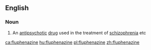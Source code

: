 ==English==

===Noun===
{{wikipedia}}
{{en-noun|-}}

# An [[antipsychotic]] [[drug]] used in the treatment of [[schizophrenia]] etc

[[ca:fluphenazine]]
[[hu:fluphenazine]]
[[pl:fluphenazine]]
[[zh:fluphenazine]]